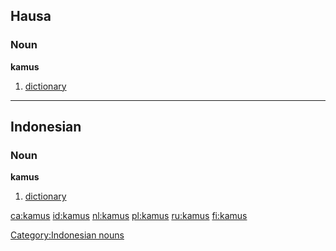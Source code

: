 ==Hausa==
===Noun===
'''kamus'''
# [[dictionary]]

----

==Indonesian==
===Noun===
'''kamus'''
# [[dictionary]]

[[Category:Indonesian nouns]]

[[ca:kamus]]
[[id:kamus]]
[[nl:kamus]]
[[pl:kamus]]
[[ru:kamus]]
[[fi:kamus]]
